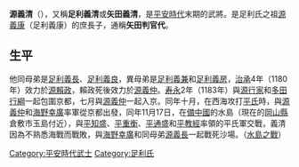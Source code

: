 {{japanese|japanese=源 義清|kana=みなもと の よしきよ|romaji=Minamoto no Yoshikiyo}}
'''源義清'''（{{bd|？||1183年||}}），又稱'''足利義清'''或'''矢田義清'''，是[[平安時代|平安時代]]末期的武將。是足利氏之祖[[源義康|源義康]]（足利義康）的庶長子，通稱'''矢田判官代'''。 

== 生平 ==
他同母弟是[[足利義長|足利義長]]、[[足利義良|足利義良]]，異母弟是[[足利義兼|足利義兼]]和[[足利義房|足利義房]]，[[治承|治承]]4年（1180年）效力於[[源賴政|源賴政]]，賴政死後效力於[[源義仲|源義仲]]。[[寿永|寿永]]2年（1183年）與[[源行家|源行家]]和[[多田行綱|多田行綱]]一起包圍京都，七月與[[源義仲|源義仲]]一起入京。同年十月，在西海攻打[[平氏|平氏]]時，與[[源義仲|源義仲]]和[[海野幸廣|海野幸廣]]率軍從京都出發，同年11月17日，在[[備中國|備中國]]的水島（現在的[[岡山縣|岡山縣]]倉敷市玉島付近），與[[平知盛|平知盛]]、[[平重衡|平重衡]]、[[平通盛|平通盛]]和[[平教經|平教經]]率領的平氏軍交戰，義清因為不熟悉海戰而戰敗，與[[海野幸廣|海野幸廣]]和同母弟[[源義長|源義長]]一起戰死沙場。（[[水島之戰|水島之戰]]）

[[Category:平安時代武士|Category:平安時代武士]]
[[Category:足利氏|Category:足利氏]]